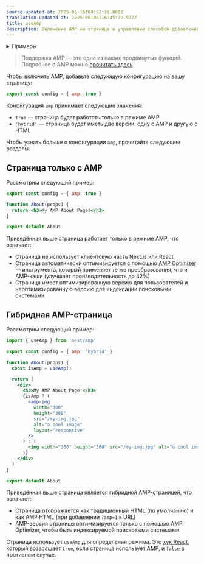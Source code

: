 ```yaml
---
source-updated-at: 2025-05-16T04:52:11.000Z
translation-updated-at: 2025-06-06T16:45:29.972Z
title: useAmp
description: Включение AMP на странице и управление способом добавления AMP в Next.js с помощью конфигурации AMP.
---
```


<details>
  <summary>Примеры</summary>

- [AMP](https://github.com/vercel/next.js/tree/canary/examples/amp)

</details>

> Поддержка AMP — это одна из наших продвинутых функций. Подробнее о AMP можно [прочитать здесь](/docs/pages/building-your-application/configuring/amp).

Чтобы включить AMP, добавьте следующую конфигурацию на вашу страницу:

```jsx filename="pages/index.js"
export const config = { amp: true }
```

Конфигурация `amp` принимает следующие значения:

- `true` — страница будет работать только в режиме AMP
- `'hybrid'` — страница будет иметь две версии: одну с AMP и другую с HTML

Чтобы узнать больше о конфигурации `amp`, прочитайте следующие разделы.

## Страница только с AMP

Рассмотрим следующий пример:

```jsx filename="pages/about.js"
export const config = { amp: true }

function About(props) {
  return <h3>My AMP About Page!</h3>
}

export default About
```

Приведённая выше страница работает только в режиме AMP, что означает:

- Страница не использует клиентскую часть Next.js или React
- Страница автоматически оптимизируется с помощью [AMP Optimizer](https://github.com/ampproject/amp-toolbox/tree/master/packages/optimizer) — инструмента, который применяет те же преобразования, что и AMP-кэши (улучшает производительность до 42%)
- Страница имеет оптимизированную версию для пользователей и неоптимизированную версию для индексации поисковыми системами

## Гибридная AMP-страница

Рассмотрим следующий пример:

```jsx filename="pages/about.js"
import { useAmp } from 'next/amp'

export const config = { amp: 'hybrid' }

function About(props) {
  const isAmp = useAmp()

  return (
    <div>
      <h3>My AMP About Page!</h3>
      {isAmp ? (
        <amp-img
          width="300"
          height="300"
          src="/my-img.jpg"
          alt="a cool image"
          layout="responsive"
        />
      ) : (
        <img width="300" height="300" src="/my-img.jpg" alt="a cool image" />
      )}
    </div>
  )
}

export default About
```

Приведённая выше страница является гибридной AMP-страницей, что означает:

- Страница отображается как традиционный HTML (по умолчанию) и как AMP HTML (при добавлении `?amp=1` к URL)
- AMP-версия страницы оптимизируется только с помощью AMP Optimizer, чтобы быть индексируемой поисковыми системами

Страница использует `useAmp` для определения режима. Это [хук React](https://react.dev/reference/react), который возвращает `true`, если страница использует AMP, и `false` в противном случае.
